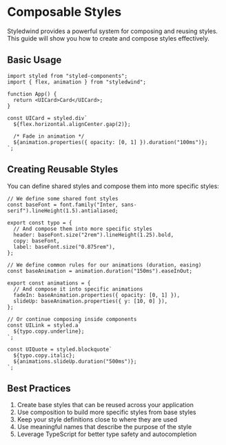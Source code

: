 # Composable Styles

Styledwind provides a powerful system for composing and reusing styles. This guide will show you how to create and compose styles effectively.

## Basic Usage

```tsx
import styled from "styled-components";
import { flex, animation } from "styledwind";

function App() {
  return <UICard>Card</UICard>;
}

const UICard = styled.div`
  ${flex.horizontal.alignCenter.gap(2)};

  /* Fade in animation */
  ${animation.properties({ opacity: [0, 1] }).duration("100ms")};
`;
```

## Creating Reusable Styles

You can define shared styles and compose them into more specific styles:

```tsx
// We define some shared font styles
const baseFont = font.family("Inter, sans-serif").lineHeight(1.5).antialiased;

export const typo = {
  // And compose them into more specific styles
  header: baseFont.size("2rem").lineHeight(1.25).bold,
  copy: baseFont,
  label: baseFont.size("0.875rem"),
};

// We define common rules for our animations (duration, easing)
const baseAnimation = animation.duration("150ms").easeInOut;

export const animations = {
  // And compose it into specific animations
  fadeIn: baseAnimation.properties({ opacity: [0, 1] }),
  slideUp: baseAnimation.properties({ y: [10, 0] }),
};

// Or continue composing inside components
const UILink = styled.a`
  ${typo.copy.underline};
`;

const UIQuote = styled.blockquote`
  ${typo.copy.italic};
  ${animations.slideUp.duration("500ms")};
`;
```

## Best Practices

1. Create base styles that can be reused across your application
2. Use composition to build more specific styles from base styles
3. Keep your style definitions close to where they are used
4. Use meaningful names that describe the purpose of the style
5. Leverage TypeScript for better type safety and autocompletion
